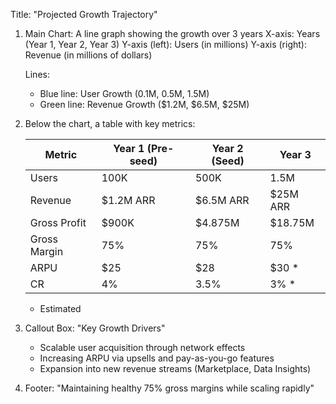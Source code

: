 Title: "Projected Growth Trajectory"

1. Main Chart: A line graph showing the growth over 3 years
   X-axis: Years (Year 1, Year 2, Year 3)
   Y-axis (left): Users (in millions)
   Y-axis (right): Revenue (in millions of dollars)

   Lines:

   - Blue line: User Growth (0.1M, 0.5M, 1.5M)
   - Green line: Revenue Growth ($1.2M, $6.5M, $25M)

2. Below the chart, a table with key metrics:

   | Metric       | Year 1 (Pre-seed) | Year 2 (Seed) | Year 3   |
   | ------------ | ----------------- | ------------- | -------- |
   | Users        | 100K              | 500K          | 1.5M     |
   | Revenue      | $1.2M ARR         | $6.5M ARR     | $25M ARR |
   | Gross Profit | $900K             | $4.875M       | $18.75M  |
   | Gross Margin | 75%               | 75%           | 75%      |
   | ARPU         | $25               | $28           | $30 \*   |
   | CR           | 4%                | 3.5%          | 3% \*    |

   - Estimated

3. Callout Box: "Key Growth Drivers"

   - Scalable user acquisition through network effects
   - Increasing ARPU via upsells and pay-as-you-go features
   - Expansion into new revenue streams (Marketplace, Data Insights)

4. Footer: "Maintaining healthy 75% gross margins while scaling rapidly"
